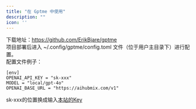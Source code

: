 ```yaml
---
title: "在 Gptme 中使用"
description: ""
icon: ''
---
```


下载地址：https://github.com/ErikBjare/gptme  
项目部署后进入 ~/.config/gptme/config.toml 文件（位于用户主目录下）进行配置。  
配置文件例子：  
```
[env]
OPENAI_API_KEY = "sk-xxx"
MODEL = "local/gpt-4o"
OPENAI_BASE_URL = "https://aihubmix.com/v1"
```
sk-xxx的位置换成输入[本站的Key](https://aihubmix.com/token)